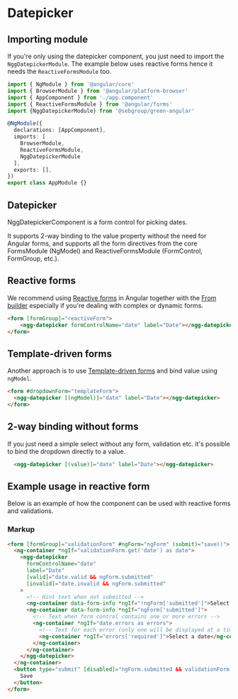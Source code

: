 
# Datepicker

## Importing module

If you're only using the datepicker component, you just need to import the `NggDatepickerModule`. The example below uses reactive forms hence it needs the `ReactiveFormsModule` too.

```typescript
import { NgModule } from '@angular/core'
import { BrowserModule } from '@angular/platform-browser'
import { AppComponent } from './app.component'
import { ReactiveFormsModule } from '@angular/forms'
import {NggDatepickerModule} from '@sebgroup/green-angular'

@NgModule({
  declarations: [AppComponent],
  imports: [
    BrowserModule,
    ReactiveFormsModule,
    NggDatepickerModule
  ],
  exports: [],
})
export class AppModule {}
```

## Datepicker
NggDatepickerComponent is a form control for picking dates.

It supports 2-way binding to the value property without the need for Angular forms,
and supports all the form directives from the core FormsModule (NgModel) and ReactiveFormsModule (FormControl, FormGroup, etc.).

<Story id="components-datepicker--simple" />

## Reactive forms
We recommend using <a href="https://angular.io/guide/reactive-forms" target="_blank">Reactive forms</a> in Angular together with the <a href="https://angular.io/api/forms/FormBuilder" target="_blank">From builder</a> especially
if you're dealing with complex or dynamic forms.

```html
<form [formGroup]="reactiveForm">
    <ngg-datepicker formControlName="date" label="Date"></ngg-datepicker>
</form>
```

## Template-driven forms
Another approach is to use <a href="https://angular.io/guide/forms" target="_blank">Template-driven forms</a> and bind value using `ngModel`.

```html
<form #dropdownForm="templateForm">
  <ngg-datepicker [(ngModel)]="date" label="Date"></ngg-datepicker>
</form>
```

## 2-way binding without forms
If you just need a simple select without any form, validation etc. it's possible to bind the dropdown directly to a value.


```html
  <ngg-datepicker [(value)]="date" label="Date"></ngg-datepicker>
```



## Example usage in reactive form

Below is an example of how the component can be used with reactive forms and validations.

<Story id="components-datepicker--form" />

### Markup
```html
<form [formGroup]="validationForm" #ngForm="ngForm" (submit)="save()">
  <ng-container *ngIf="validationForm.get('date') as date">
    <ngg-datepicker
      formControlName="date"
      label="Date"
      [valid]="date.valid && ngForm.submitted"
      [invalid]="date.invalid && ngForm.submitted"
    >
      <!-- Hint text when not submitted -->
      <ng-container data-form-info *ngIf="!ngForm['submitted']">Select date</ng-container>
      <ng-container data-form-info *ngIf="ngForm['submitted']">
        <!-- Text when form control contains one or more errors -->
        <ng-container *ngIf="date.errors as errors">
          <!-- Text for each error (only one will be displayed at a time) -->
          <ng-container *ngIf="errors['required']">Select a date</ng-container>
        </ng-container>
      </ng-container>
    </ngg-datepicker>
  </ng-container>
  <button type="submit" [disabled]="ngForm.submitted && validationForm.invalid">
    Save
  </button>
</form>
```
